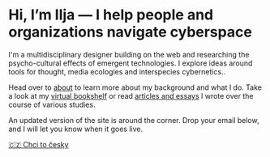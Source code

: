 # Hi, I’m Ilja — I help people and organizations navigate cyberspace

I'm a multidisciplinary designer building on the web and researching the psycho-cultural effects of emergent technologies. I explore ideas around tools for thought, media ecologies and interspecies cybernetics..

Head over to [about](./about/) to learn more about my background and what I do. Take a look at my [virtual bookshelf](./bookshelf/) or read [articles and essays](./articles/) I wrote over the course of various studies.

An updated version of the site is around the corner. Drop your email below, and I will let you know when it goes live.

[🇨🇿 Chci to česky](./cz/)
